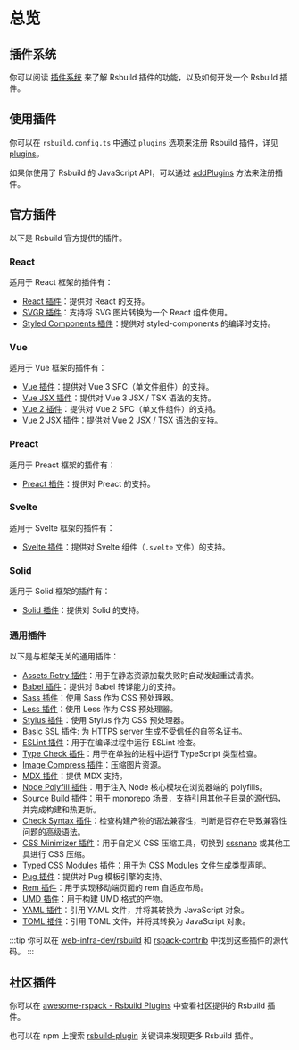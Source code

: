 # 总览

## 插件系统

你可以阅读 [插件系统](/plugins/dev/index) 来了解 Rsbuild 插件的功能，以及如何开发一个 Rsbuild 插件。

## 使用插件

你可以在 `rsbuild.config.ts` 中通过 `plugins` 选项来注册 Rsbuild 插件，详见 [plugins](/config/plugins)。

如果你使用了 Rsbuild 的 JavaScript API，可以通过 [addPlugins](/api/javascript-api/instance#rsbuildaddplugins) 方法来注册插件。

## 官方插件

以下是 Rsbuild 官方提供的插件。

### React

适用于 React 框架的插件有：

- [React 插件](/plugins/list/plugin-react)：提供对 React 的支持。
- [SVGR 插件](/plugins/list/plugin-svgr)：支持将 SVG 图片转换为一个 React 组件使用。
- [Styled Components 插件](/plugins/list/plugin-styled-components)：提供对 styled-components 的编译时支持。

### Vue

适用于 Vue 框架的插件有：

- [Vue 插件](/plugins/list/plugin-vue)：提供对 Vue 3 SFC（单文件组件）的支持。
- [Vue JSX 插件](/plugins/list/plugin-vue-jsx)：提供对 Vue 3 JSX / TSX 语法的支持。
- [Vue 2 插件](/plugins/list/plugin-vue2)：提供对 Vue 2 SFC（单文件组件）的支持。
- [Vue 2 JSX 插件](/plugins/list/plugin-vue2-jsx)：提供对 Vue 2 JSX / TSX 语法的支持。

### Preact

适用于 Preact 框架的插件有：

- [Preact 插件](/plugins/list/plugin-preact)：提供对 Preact 的支持。

### Svelte

适用于 Svelte 框架的插件有：

- [Svelte 插件](/plugins/list/plugin-svelte)：提供对 Svelte 组件（`.svelte` 文件）的支持。

### Solid

适用于 Solid 框架的插件有：

- [Solid 插件](/plugins/list/plugin-solid)：提供对 Solid 的支持。

### 通用插件

以下是与框架无关的通用插件：

- [Assets Retry 插件](/plugins/list/plugin-assets-retry)：用于在静态资源加载失败时自动发起重试请求。
- [Babel 插件](/plugins/list/plugin-babel)：提供对 Babel 转译能力的支持。
- [Sass 插件](/plugins/list/plugin-sass)：使用 Sass 作为 CSS 预处理器。
- [Less 插件](/plugins/list/plugin-less)：使用 Less 作为 CSS 预处理器。
- [Stylus 插件](/plugins/list/plugin-stylus)：使用 Stylus 作为 CSS 预处理器。
- [Basic SSL 插件](https://github.com/rspack-contrib/rsbuild-plugin-basic-ssl): 为 HTTPS server 生成不受信任的自签名证书。
- [ESLint 插件](https://github.com/rspack-contrib/rsbuild-plugin-eslint)：用于在编译过程中运行 ESLint 检查。
- [Type Check 插件](/plugins/list/plugin-type-check)：用于在单独的进程中运行 TypeScript 类型检查。
- [Image Compress 插件](https://github.com/rspack-contrib/rsbuild-plugin-image-compress)：压缩图片资源。
- [MDX 插件](https://github.com/rspack-contrib/rsbuild-plugin-mdx)：提供 MDX 支持。
- [Node Polyfill 插件](https://github.com/rspack-contrib/rsbuild-plugin-node-polyfill)：用于注入 Node 核心模块在浏览器端的 polyfills。
- [Source Build 插件](https://github.com/rspack-contrib/rsbuild-plugin-source-build)：用于 monorepo 场景，支持引用其他子目录的源代码，并完成构建和热更新。
- [Check Syntax 插件](https://github.com/rspack-contrib/rsbuild-plugin-check-syntax)：检查构建产物的语法兼容性，判断是否存在导致兼容性问题的高级语法。
- [CSS Minimizer 插件](https://github.com/rspack-contrib/rsbuild-plugin-css-minimizer)：用于自定义 CSS 压缩工具，切换到 [cssnano](https://github.com/cssnano/cssnano) 或其他工具进行 CSS 压缩。
- [Typed CSS Modules 插件](https://github.com/rspack-contrib/rsbuild-plugin-typed-css-modules)：用于为 CSS Modules 文件生成类型声明。
- [Pug 插件](https://github.com/rspack-contrib/rsbuild-plugin-pug)：提供对 Pug 模板引擎的支持。
- [Rem 插件](/plugins/list/plugin-rem)：用于实现移动端页面的 rem 自适应布局。
- [UMD 插件](https://github.com/rspack-contrib/rsbuild-plugin-umd)：用于构建 UMD 格式的产物。
- [YAML 插件](https://github.com/rspack-contrib/rsbuild-plugin-yaml)：引用 YAML 文件，并将其转换为 JavaScript 对象。
- [TOML 插件](https://github.com/rspack-contrib/rsbuild-plugin-toml)：引用 TOML 文件，并将其转换为 JavaScript 对象。

:::tip
你可以在 [web-infra-dev/rsbuild](https://github.com/web-infra-dev/rsbuild) 和 [rspack-contrib](https://github.com/rspack-contrib) 中找到这些插件的源代码。
:::

## 社区插件

你可以在 [awesome-rspack - Rsbuild Plugins](https://github.com/web-infra-dev/awesome-rspack?tab=readme-ov-file#rsbuild-plugins) 中查看社区提供的 Rsbuild 插件。

也可以在 npm 上搜索 [rsbuild-plugin](https://www.npmjs.com/search?q=rsbuild-plugin&ranking=popularity) 关键词来发现更多 Rsbuild 插件。
